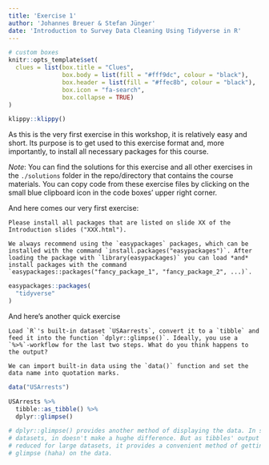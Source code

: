 ```yaml
---
title: 'Exercise 1'
author: 'Johannes Breuer & Stefan Jünger'
date: 'Introduction to Survey Data Cleaning Using Tidyverse in R'
---
```


```r
# custom boxes
knitr::opts_template$set(
  clues = list(box.title = "Clues",
               box.body = list(fill = "#fff9dc", colour = "black"),
               box.header = list(fill = "#ffec8b", colour = "black"),
               box.icon = "fa-search",
               box.collapse = TRUE)
)
```

```r
klippy::klippy()
```

As this is the very first exercise in this workshop, it is relatively easy and short. Its purpose is to get used to this exercise format and, more importantly, to install all necessary packages for this course.

*Note*: You can find the solutions for this exercise and all other exercises in the `./solutions` folder in the repo/directory that contains the course materials. You can copy code from these exercise files by clicking on the small blue clipboard icon in the code boxes' upper right corner.

And here comes our very first exercise:

```block
Please install all packages that are listed on slide XX of the Introduction slides ("XXX.html").
```

```block
We always recommend using the `easypackages` packages, which can be installed with the command `install.packages("easypackages")`. After loading the package with `library(easypackages)` you can load *and* install packages with the command `easypackages::packages("fancy_package_1", "fancy_package_2", ...)`.
```

```r
easypackages::packages(
  "tidyverse"
)
```

And here's another quick exercise

```block
Load `R`'s built-in dataset `USAarrests`, convert it to a `tibble` and feed it into the function `dplyr::glimpse()`. Ideally, you use a `%>%`-workflow for the last two steps. What do you think happens to the output? 
```

```block
We can import built-in data using the `data()` function and set the data name into quotation marks.
```

```r
data("USArrests")

USArrests %>% 
  tibble::as_tibble() %>% 
  dplyr::glimpse()

# dplyr::glimpse() provides another method of displaying the data. In such small 
# datasets, in doesn't make a hughe difference. But as tibbles' output are 
# reduced for large datasets, it provides a convenient method of getting a quick 
# glimpse (haha) on the data.
```




